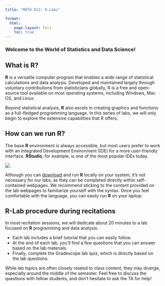 ```yaml
---
title: "MATH 012: R-Labs"

format:
  html:
    page-layout: full
    toc: true
---
```

### Welcome to the World of Statistics and Data Science!

## What is **R**?
**R** is a versatile computer program that enables a wide range of statistical calculations and data analysis. Developed and maintained largely through voluntary contributions from statisticians globally, R is a free and open-source tool available on most operating systems, including Windows, Mac OS, and Linux.

Beyond statistical analysis, **R** also excels in creating graphics and functions as a full-fledged programming language. In this series of labs, we will only begin to explore the extensive capabilities that R offers.

## How can we run **R**?
The base **R** environment is always accessible, but most users prefer to work with an Integrated Development Environment (IDE) for a more user-friendly interface. **RStudio**, for example, is one of the most popular IDEs today. 

![](ricons.png){fig-align="center"}

Although you can [download](https://posit.co/downloads/) and run **R** locally on your system, it's not necessary for our labs, as they can be completed directly within self-contained webpages. We recommend sticking to the content provided on the lab webpages to familiarize yourself with the syntax. Once you feel comfortable with the language, you can easily run **R** on your laptop.

## R-Lab procedure during recitations
In most recitation sessions, we will dedicate about 20 minutes to a lab focused on **R** programming and data analysis. 

* Each lab includes a brief tutorial that you can easily follow. 
* At the end of each lab, you'll find a few questions that you can answer based on the lab materials. 
* Finally, complete the Gradescope lab quiz, which is directly based on the lab questions. 

While lab topics are often closely related to class content, they may diverge, especially around the middle of the semester. 
Feel free to discuss the questions with fellow students, and don't hesitate to ask the TA for help!
